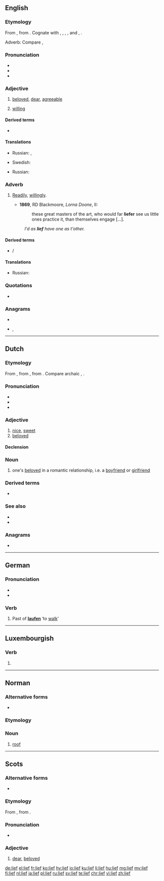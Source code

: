 ==English==

===Etymology===
{{PIE root|en|lewbʰ}}
From {{etyl|ang|en}} {{m|ang|lēof}}, from {{etyl|gem-pro|en}} {{m|gem-pro|*leubaz}}. Cognate with {{etyl|nl|-}} {{m|nl|lief}}, {{etyl|de|-}} {{m|de|lieb}}, {{etyl|ru|-}} {{m|ru|любо́вь}}, {{etyl|pl|-}} {{m|pl|luby}}, {{etyl|sv|-}} and {{etyl|nn|-}} {{m|nn|ljuv}}, {{etyl|got|-}} {{m|got|𐌻𐌹𐌿𐍆𐍃}}.

Adverb: Compare {{etyl|de|-}} {{m|de|lieber}}, {{etyl|nl|-}} {{m|nl|liever||[[preferably]], [[rather]]}}

===Pronunciation===
* {{IPA|/liːf/|lang=en}}
* {{rhymes|iːf|lang=en}}
* {{homophones|lang=en|leaf}}

===Adjective===
{{en-adj|liefer|liever|sup=|sup2=-}}

# {{context|archaic|lang=en}} [[beloved]], [[dear]], [[agreeable]]
# {{context|archaic|lang=en}} [[willing]]

====Derived terms====
* {{l/en|liefsome}}

====Translations====
{{trans-top|beloved, dear, agreeable}}
* Russian: {{t+|ru|люби́мый}}, {{t+|ru|дорого́й}}
{{trans-mid}}
* Swedish: {{t+|sv|kär}}
{{trans-bottom}}

{{trans-top|willing}}
* Russian: {{t+|ru|охо́тный}}
{{trans-mid}}
{{trans-bottom}}

===Adverb===
{{head|en|adverb|comparative|liefer|or|liever|superlative|liefest}}

# {{context|archaic|except [[UK]] dialectal|lang=en}} [[readily|Readily]], [[willingly]].
#* '''1869''', RD Blackmoore, ''Lorna Doone'', II:
#*: these great masters of the art, who would far '''liefer''' see us little ones practice it, than themselves engage [...].
#: ''I'd as '''lief''' have one as t'other.''

====Derived terms====
* {{l/en|liefer}}/{{l/en|liever}}

====Translations====
{{trans-top|Readily, willingly}}
* Russian: {{t+|ru|охо́тно}}
{{trans-mid}}
{{trans-bottom}}

===Quotations===
* {{seeCites}}

===Anagrams===
* {{l/en|file}}
* {{l/en|life}}, {{l/en|Life}}

----

==Dutch==

===Etymology===
{{PIE root|nl|lewbʰ}}
From {{inh|nl|odt|*liof}}, from {{inh|nl|gem-pro|*leubaz}}, from {{etyl|ine-pro|nl}} {{m|ine-pro|*lewbʰ-}}. Compare archaic {{etyl|en|-}} {{m|en|lief}}, {{etyl|de|-}} {{m|de|lieb}}.

===Pronunciation===
* {{audio|Nl-lief.ogg|Audio|lang=nl}}
* {{rhymes|if|lang=nl}}
* {{IPA|[lif]|lang=nl}}

===Adjective===
{{nl-adj|liever}}

# [[nice]], [[sweet]]
# [[beloved]]

====Declension====
{{nl-decl-adj|lieve}}

===Noun===
{{nl-noun|n|-ven|liefje}}

# one's [[beloved]] in a romantic relationship, i.e. a [[boyfriend]] or [[girlfriend]]

===Derived terms===
* {{l/nl|lieflijk}}

===See also===
* {{l/nl|liever}}
* {{l/nl|liefde}}

===Anagrams===
* {{l/nl|file}}

----

==German==

===Pronunciation===
* {{IPA|[liːf]|lang=de}}
* {{rhymes|iːf|lang=de}}

===Verb===
{{head|de|verb form}}

# Past of '''[[laufen]]''' ‘to [[walk]]’

----

==Luxembourgish==

===Verb===
{{head|lb|verb form}}

# {{inflection of|liewen||2|s|impr|lang=lb}}

----

==Norman==

===Alternative forms===
* {{l|nrf|lyef}} {{qualifier|Sark}}

===Etymology===
{{rfe|lang=nrf}}

===Noun===
{{nrf-noun|m}}

# {{lb|nrf|Jersey}} [[roof]]

----

==Scots==

===Alternative forms===
* {{qualifier|contracted}} {{l|sco|lee}}

===Etymology===
From {{etyl|ang|sco}} {{m|ang|lēof}}, from {{etyl|gem-pro|sco}} {{m|gem-pro|*leubaz}}.

===Pronunciation===
* {{IPA|[lif]|lang=sco}}

===Adjective===
{{sco-adj|liefer|liefest}}

# [[dear]], [[beloved]]

[[de:lief]]
[[el:lief]]
[[fr:lief]]
[[ko:lief]]
[[hy:lief]]
[[io:lief]]
[[ku:lief]]
[[li:lief]]
[[hu:lief]]
[[mg:lief]]
[[my:lief]]
[[fj:lief]]
[[nl:lief]]
[[ja:lief]]
[[pl:lief]]
[[ru:lief]]
[[sv:lief]]
[[te:lief]]
[[chr:lief]]
[[vi:lief]]
[[zh:lief]]